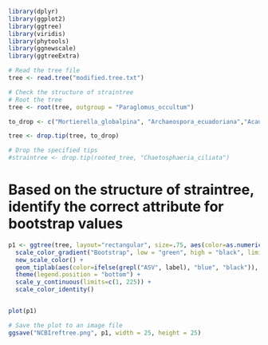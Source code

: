 ```r
library(dplyr)
library(ggplot2)
library(ggtree)
library(viridis)
library(phytools)
library(ggnewscale)
library(ggtreeExtra)
```

```r

# Read the tree file
tree <- read.tree("modified.tree.txt")

# Check the structure of straintree
# Root the tree
tree <- root(tree, outgroup = "Paraglomus_occultum")

to_drop <- c("Mortierella_globalpina", "Archaeospora_ecuadoriana","Acaulospora_entreriana","Acaulospora_laevis","Acaulospora_spinosa","Acaulospora_cavernata","Acaulospora_colombiana", "Paraglomus_occultum")

tree <- drop.tip(tree, to_drop)

```

```r
# Drop the specified tips
#straintree <- drop.tip(rooted_tree, "Chaetosphaeria_ciliata")
```



# Based on the structure of straintree, identify the correct attribute for bootstrap values
```r

p1 <- ggtree(tree, layout="rectangular", size=.75, aes(color=as.numeric(label))) +
  scale_color_gradient("Bootstrap", low = "green", high = "black", limits=c(0,100)) + 
  new_scale_color() +
  geom_tiplab(aes(color=ifelse(grepl("ASV", label), "blue", "black")), size=2.75) + 
  theme(legend.position = "bottom") +
  scale_y_continuous(limits=c(1, 225)) +
  scale_color_identity()


plot(p1)
```

```r

# Save the plot to an image file
ggsave("NCBIreftree.png", p1, width = 25, height = 25)
```
